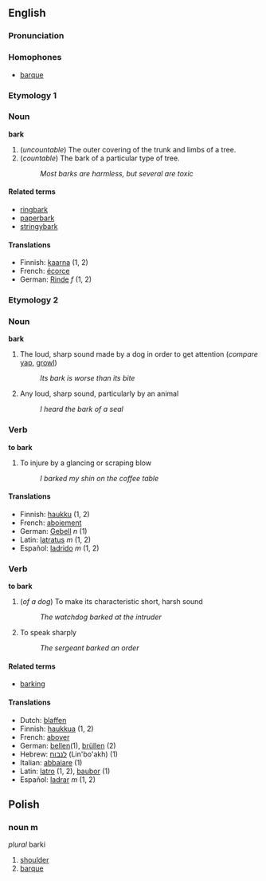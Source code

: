 == English ==
===Pronunciation===

===Homophones===
*[[barque]] <!-- may be a synonym too?-->

===Etymology 1===

=== Noun ===
'''bark'''

# (''uncountable'') The outer covering of the trunk and limbs of a tree.
# (''countable'') The bark of a particular type of tree.
#: ''Most barks are harmless, but several are toxic''

==== Related terms ====
* [[ringbark]]
* [[paperbark]]
* [[stringybark]]

====Translations====
*Finnish: [[kaarna]] (1, 2)
*French: [[écorce]]
*German: [[Rinde]] ''f'' (1, 2)

===Etymology 2===
===Noun===
'''bark'''

# The loud, sharp sound made by a dog in order to get attention (''compare'' [[yap]], [[growl]])
#: ''Its bark is worse than its bite''
# Any loud, sharp sound, particularly by an animal
#: ''I heard the bark of a seal''

===Verb===
'''to bark'''

# To injure by a glancing or scraping blow
#: ''I barked my shin on the coffee table''

====Translations====
*Finnish: [[haukku]] (1, 2)
*French: [[aboiement]]
*German: [[Gebell]] ''n'' (1)
*Latin: [[latratus]] ''m'' (1, 2) 
*Español: [[ladrido]] ''m'' (1, 2) 

=== Verb ===
'''to bark'''
# (''of a dog'') To make its characteristic short, harsh sound
#: ''The watchdog barked at the intruder''
# To speak sharply
#: ''The sergeant barked an order''

====Related terms====
*[[barking]] <!--noun and adj; "barking mad" would be a related term under "barking"-->

====Translations====
*Dutch: [[blaffen]]
*Finnish: [[haukkua]] (1, 2)
*French: [[aboyer]]
*German: [[bellen]](1), [[brüllen]] (2)
*Hebrew: [[לנבוח]] (Lin'bo'akh) (1)
*Italian: [[abbaiare]] (1)
*Latin: [[latro]] (1, 2), [[baubor]] (1)
*Español: [[ladrar]] ''m'' (1, 2) 


== Polish ==

===noun m===
''plural'' barki

# [[shoulder]]
# [[barque]]